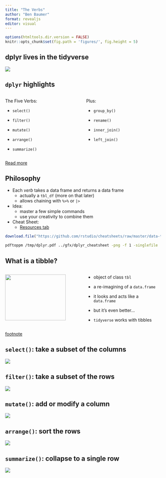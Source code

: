 ```yaml
---
title: "The Verbs"
author: "Ben Baumer"
format: revealjs
editor: visual
---
```


```r
options(htmltools.dir.version = FALSE)
knitr::opts_chunk$set(fig.path = 'figures/', fig.height = 5)
```

## dplyr lives in the tidyverse

![](https://raw.githubusercontent.com/tidyverse/dplyr/master/man/figures/logo.png){fig-align="center"}

## `dplyr` highlights

::: columns
::: {.column width="50%"}
The Five Verbs:

-   `select()`

-   `filter()`

-   `mutate()`

-   `arrange()`

-   `summarize()`
:::

::: {.column width="50%"}
Plus:

-   `group_by()`

-   `rename()`

-   `inner_join()`

-   `left_join()`
:::
:::

[Read more](https://r4ds.had.co.nz/transform.html)

## Philosophy

-   Each *verb* takes a data frame and returns a data frame
    -   actually a `tbl_df` (more on that later)
    -   allows chaining with `%>%` or `|>`
-   Idea:
    -   master a few simple commands
    -   use your creativity to combine them
-   Cheat Sheet:
    -   [Resources tab](https://nics-github.github.io/MTH_190_Intro_to_DS/Resources.html)

```r
download.file("https://github.com/rstudio/cheatsheets/raw/master/data-transformation.pdf", destfile = "/tmp/dplyr.pdf")
```

```bash
pdftoppm /tmp/dplyr.pdf ../gfx/dplyr_cheatsheet -png -f 1 -singlefile
```

## What is a tibble?

::: columns
::: {.column width="50%"}
![](http://hexb.in/hexagons/tibble.png){width="90%"}
:::

::: {.column width="50%"}
-   object of class `tbl`

-   a re-imagining of a `data.frame`

-   it looks and acts like a `data.frame`

-   but it's even better...

-   `tidyverse` works with tibbles
:::
:::

[footnote](https://r4ds.had.co.nz/tibbles.html)

## `select()`: take a subset of the **columns**

![](./images/select.png)

## `filter()`: take a subset of the **rows**

![](./images/filter.png)

## `mutate()`: add or modify a **column**

![](./images/mutate.png)

## `arrange()`: sort the **rows**

![](./images/arrange.png)

## `summarize()`: collapse to **a single row**

![](./images/summarise.png)
